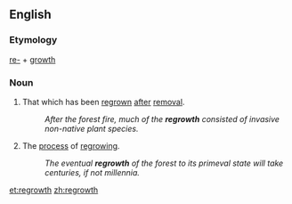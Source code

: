 ==English==

===Etymology===
[[re-]] + [[growth]]

===Noun===
{{en-noun|-}}

# That which has been [[regrown]] [[after]] [[removal]].
#:''After the forest fire, much of the '''regrowth''' consisted of invasive non-native plant species.''
# The [[process]] of [[regrow]]ing.
#:''The eventual '''regrowth''' of the forest to its primeval state will take centuries, if not millennia.''

[[et:regrowth]]
[[zh:regrowth]]